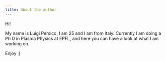 ```yaml
---
title: About the author
---
```


Hi! 

My name is Luigi Persico, I am 25 and I am from Italy. Currently I am doing a Ph.D in Plasma Physics at EPFL, and here you can have a look at what I am working on. 

Enjoy ;)